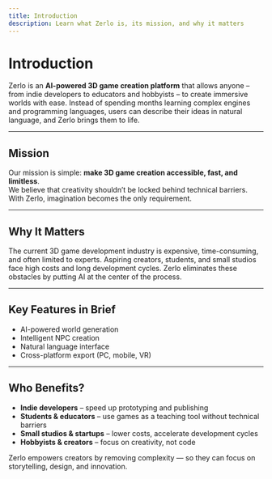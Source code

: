 ```yaml
---
title: Introduction
description: Learn what Zerlo is, its mission, and why it matters
---
```



# Introduction  

Zerlo is an **AI-powered 3D game creation platform** that allows anyone – from indie developers to educators and hobbyists – to create immersive worlds with ease. Instead of spending months learning complex engines and programming languages, users can describe their ideas in natural language, and Zerlo brings them to life.  

---

## Mission  
Our mission is simple: **make 3D game creation accessible, fast, and limitless**.  
We believe that creativity shouldn’t be locked behind technical barriers. With Zerlo, imagination becomes the only requirement.  

---

## Why It Matters  
The current 3D game development industry is expensive, time-consuming, and often limited to experts. Aspiring creators, students, and small studios face high costs and long development cycles. Zerlo eliminates these obstacles by putting AI at the center of the process.  

---

## Key Features in Brief  
- AI-powered world generation  
- Intelligent NPC creation  
- Natural language interface  
- Cross-platform export (PC, mobile, VR)  

---

## Who Benefits?  
- **Indie developers** – speed up prototyping and publishing  
- **Students & educators** – use games as a teaching tool without technical barriers  
- **Small studios & startups** – lower costs, accelerate development cycles  
- **Hobbyists & creators** – focus on creativity, not code  

<Callout type="tip">
  Zerlo empowers creators by removing complexity — so they can focus on storytelling, design, and innovation.
</Callout>
